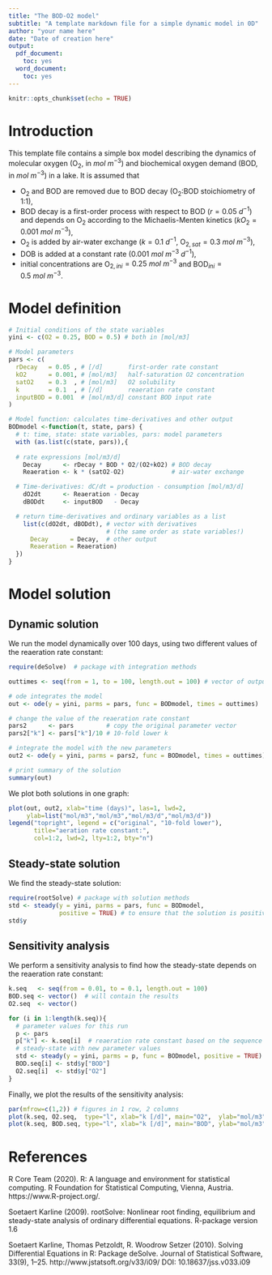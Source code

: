 ```yaml
---
title: "The BOD-O2 model"
subtitle: "A template markdown file for a simple dynamic model in 0D"
author: "your name here"
date: "Date of creation here"
output:
  pdf_document:
    toc: yes
  word_document:
    toc: yes
---
```


```r
knitr::opts_chunk$set(echo = TRUE)
```

# Introduction

This template file contains a simple box model describing the dynamics of molecular oxygen (O$_2$, in $mol~m^{-3}$) and biochemical oxygen demand (BOD, in $mol~m^{-3}$) in a lake. It is assumed that 

* O$_2$ and BOD are removed due to BOD decay (O$_2$:BOD stoichiometry of 1:1),
* BOD decay is a first-order process with respect to BOD ($r = 0.05~d^{-1}$) and depends on O$_2$ according to the Michaelis-Menten kinetics ($kO_2=0.001~mol~m^{-3}$),
* O$_2$ is added by air-water exchange ($k=0.1~d^{-1}$, O$_{2,sat} = 0.3~mol~m^{-3}$),
* DOB is added at a constant rate ($0.001~mol~m^{-3}~d^{-1}$),
* initial concentrations are O$_{2,ini}=0.25~mol~m^{-3}$ and BOD$_{ini} = 0.5~mol~m^{-3}$.

\newpage 

# Model definition

```r
# Initial conditions of the state variables
yini <- c(O2 = 0.25, BOD = 0.5) # both in [mol/m3]

# Model parameters
pars <- c(
  rDecay   = 0.05 , # [/d]       first-order rate constant
  kO2      = 0.001, # [mol/m3]   half-saturation O2 concentration
  satO2    = 0.3  , # [mol/m3]   O2 solubility
  k        = 0.1  , # [/d]       reaeration rate constant
  inputBOD = 0.001  # [mol/m3/d] constant BOD input rate
)

# Model function: calculates time-derivatives and other output
BODmodel <-function(t, state, pars) { 
  # t: time, state: state variables, pars: model parameters
  with (as.list(c(state, pars)),{
 
  # rate expressions [mol/m3/d]
    Decay      <- rDecay * BOD * O2/(O2+kO2) # BOD decay
    Reaeration <- k * (satO2-O2)             # air-water exchange

  # Time-derivatives: dC/dt = production - consumption [mol/m3/d]
    dO2dt      <- Reaeration - Decay
    dBODdt     <- inputBOD   - Decay

  # return time-derivatives and ordinary variables as a list     
    list(c(dO2dt, dBODdt), # vector with derivatives 
                           # (the same order as state variables!)
      Decay      = Decay,  # other output
      Reaeration = Reaeration)    
  })
}
```

# Model solution

## Dynamic solution

We run the model dynamically over 100 days, using two different values of the reaeration rate constant: 

```r
require(deSolve)  # package with integration methods

outtimes <- seq(from = 1, to = 100, length.out = 100) # vector of output times

# ode integrates the model
out <- ode(y = yini, parms = pars, func = BODmodel, times = outtimes)                

# change the value of the reaeration rate constant
pars2      <- pars         # copy the original parameter vector
pars2["k"] <- pars["k"]/10 # 10-fold lower k

# integrate the model with the new parameters
out2 <- ode(y = yini, parms = pars2, func = BODmodel, times = outtimes)                
```

```r
# print summary of the solution
summary(out)
```

We plot both solutions in one graph:

```r
plot(out, out2, xlab="time (days)", las=1, lwd=2,
     ylab=list("mol/m3","mol/m3","mol/m3/d","mol/m3/d"))
legend("topright", legend = c("original", "10-fold lower"),
       title="aeration rate constant:", 
       col=1:2, lwd=2, lty=1:2, bty="n")
```

## Steady-state solution

We find the steady-state solution:

```r
require(rootSolve) # package with solution methods
std <- steady(y = yini, parms = pars, func = BODmodel, 
              positive = TRUE) # to ensure that the solution is positive
std$y
```

## Sensitivity analysis

We perform a sensitivity analysis to find how the steady-state depends on the reaeration rate constant:

```r
k.seq   <- seq(from = 0.01, to = 0.1, length.out = 100)
BOD.seq <- vector()  # will contain the results
O2.seq  <- vector()

for (i in 1:length(k.seq)){
  # parameter values for this run
  p <- pars
  p["k"] <- k.seq[i]  # reaeration rate constant based on the sequence
  # steady-state with new parameter values
  std <- steady(y = yini, parms = p, func = BODmodel, positive = TRUE)  
  BOD.seq[i] <- std$y["BOD"]
  O2.seq[i]  <- std$y["O2"]
}
```

Finally, we plot the results of the sensitivity analysis:

```r
par(mfrow=c(1,2)) # figures in 1 row, 2 columns
plot(k.seq, O2.seq,  type="l", xlab="k [/d]", main="O2",  ylab="mol/m3")
plot(k.seq, BOD.seq, type="l", xlab="k [/d]", main="BOD", ylab="mol/m3")
```

# References

R Core Team (2020). R: A language and environment for statistical computing. R Foundation for Statistical Computing, Vienna, Austria. https://www.R-project.org/.
  
Soetaert Karline (2009).  rootSolve: Nonlinear root finding, equilibrium and steady-state analysis of ordinary differential equations.  R-package version 1.6
  
Soetaert Karline, Thomas Petzoldt, R. Woodrow Setzer (2010). Solving Differential Equations in R: Package deSolve. Journal of Statistical Software, 33(9), 1--25. http://www.jstatsoft.org/v33/i09/ DOI: 10.18637/jss.v033.i09
  
